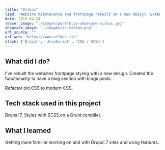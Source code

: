 ```yaml
---
title: "Vilkas"
lead: "Website maintenance and frontpage rebuild on a new design. Extensive refactoring."
date: 2019-04-24
teaser_image: "./images/portfolio-showcase-vilkas.jpg"
showcase_image: "./images/ss-vilkas.png"
url_source: ""
url_web: "https://www.vilkas.fi/"
stack: ['Drupal', 'JavaScript', 'CSS / SCSS']
---
```

## What did I do?

I've rebuilt the websites frontpage styling with a new design. Created the functionality to have a blog section with blogs posts.

Refactor old CSS to modern CSS.

## Tech stack used in this project

Drupal 7. Styles with SCSS on a Grunt compiler.

## What I learned

Getting more familiar working on and with Drupal 7 sites and using features.
